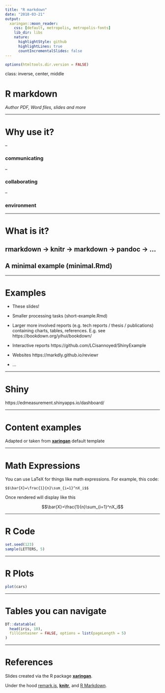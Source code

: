 ```yaml
---
title: "R markdown"
date: "2018-03-21"
output:
  xaringan::moon_reader:
    css: [default, metropolis, metropolis-fonts]
    lib_dir: libs
    nature:
      highlightStyle: github
      highlightLines: true
      countIncrementalSlides: false
---
```


```r
options(htmltools.dir.version = FALSE)
```

class: inverse, center, middle

# R markdown

*Author PDF, Word files, slides and more*

---

# Why use it?

--

### communicating 

--

### collaborating

--

### environment

---

# What is it? 

## rmarkdown -> knitr -> markdown -> pandoc -> ...

## A minimal example (minimal.Rmd)

---

# Examples

 - These slides!

 - Smaller processing tasks (short-example.Rmd)
 
 - Larger more involved reports (e.g. tech reports / thesis / publications) containing charts, tables, references. E.g. see https://bookdown.org/yihui/bookdown/
 
 - Interactive reports https://github.com/LCisannoyed/ShinyExample
 
 - Websites https://markdly.github.io/reviewr
 
 - ...

---

# Shiny 

https://edmeasurement.shinyapps.io/dashboard/

---

# Content examples

Adapted or taken from [**xaringan**](https://github.com/yihui/xaringan) default template

---

# Math Expressions

You can use LaTeX for things like math expressions.  For example, this code:

```
$$\bar{X}=\frac{1}{n}\sum_{i=1}^nX_i$$
```

Once rendered will display like this

$$\bar{X}=\frac{1}{n}\sum_{i=1}^nX_i$$

---

# R Code

```r
set.seed(123)
sample(LETTERS, 5)

```

---

# R Plots

```r
plot(cars)
```

---

# Tables you can navigate

```r
DT::datatable(
  head(iris, 10),
  fillContainer = FALSE, options = list(pageLength = 5)
)
```

---

# References

Slides created via the R package [**xaringan**](https://github.com/yihui/xaringan).

Under the hood [remark.js](https://remarkjs.com), [**knitr**](http://yihui.name/knitr), and [R Markdown](https://rmarkdown.rstudio.com).
